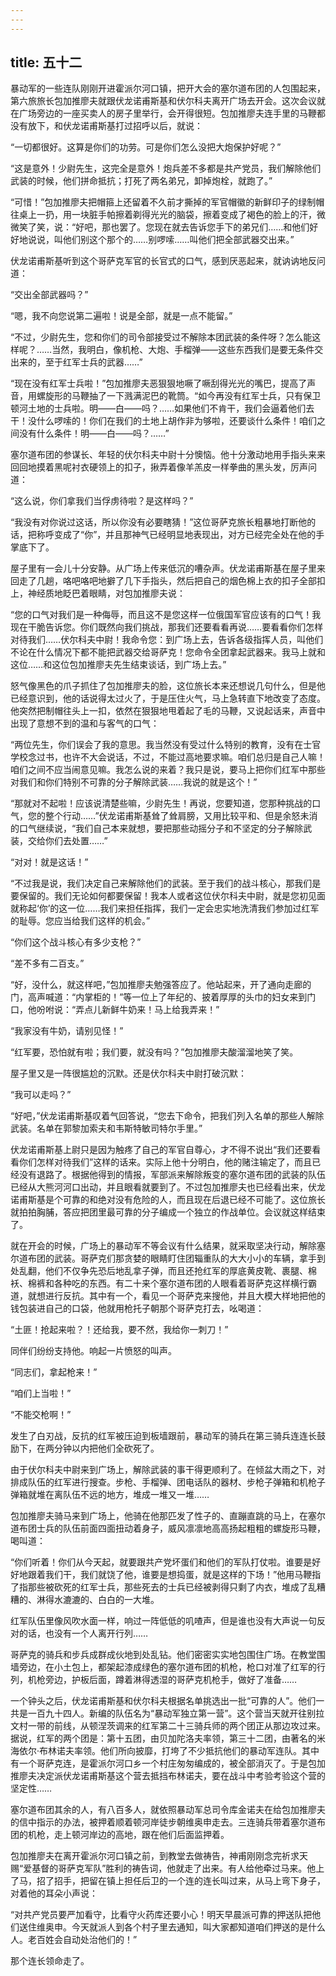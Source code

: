 ```yaml
---
---
---
```

title: 五十二
---




暴动军的一些连队刚刚开进霍派尔河口镇，把开大会的塞尔道布团的人包围起来，第六旅旅长包加推廖夫就跟伏龙诺甫斯基和伏尔科夫离开广场去开会。这次会议就在广场旁边的一座买卖人的房子里举行，会开得很短。包加推廖夫连手里的马鞭都没有放下，和伏龙诺甫斯基打过招呼以后，就说：

“一切都很好。这算是你们的功劳。可是你们怎么没把大炮保护好呢？”

“这是意外！少尉先生，这完全是意外！炮兵差不多都是共产党员，我们解除他们武装的时候，他们拼命抵抗；打死了两名弟兄，卸掉炮栓，就跑了。”

“可惜！”包加推廖夫把帽箍上还留着不久前才撕掉的军官帽徽的新鲜印子的绿制帽往桌上一扔，用一块脏手帕擦着剃得光光的脑袋，擦着变成了褐色的脸上的汗，微微笑了笑，说：“好吧，那也罢了。您现在就去告诉您手下的弟兄们……和他们好好地说说，叫他们别这个那个的……别啰嗦……叫他们把全部武器交出来。”

伏龙诺甫斯基听到这个哥萨克军官的长官式的口气，感到厌恶起来，就讷讷地反问道：

“交出全部武器吗？”

“嗯，我不向您说第二遍啦！说是全部，就是一点不能留。”

“不过，少尉先生，您和你们的司令部接受过不解除本团武装的条件呀？怎么能这样呢？……当然，我明白，像机枪、大炮、手榴弹——这些东西我们是要无条件交出来的，至于红军士兵的武器……”

“现在没有红军士兵啦！”包加推廖夫恶狠狠地噘了噘刮得光光的嘴巴，提高了声音，用螺旋形的马鞭抽了一下溅满泥巴的靴筒。“如今再没有红军士兵，只有保卫顿河土地的士兵啦。明——白——吗？……如果他们不肯干，我们会逼着他们去干！没什么啰嗦的！你们在我们的土地上胡作非为够啦，还要谈什么条件！咱们之间没有什么条件！明——白——吗？……”

塞尔道布团的参谋长、年轻的伏尔科夫中尉十分懊恼。他十分激动地用手指头来来回回地摸着黑呢衬衣硬领上的扣子，揪弄着像羊羔皮一样拳曲的黑头发，厉声问道：

“这么说，你们拿我们当俘虏待啦？是这样吗？”

“我没有对你说过这话，所以你没有必要瞎猜！”这位哥萨克旅长粗暴地打断他的话，把称呼变成了“你”，并且那神气已经明显地表现出，对方已经完全处在他的手掌底下了。

屋子里有一会儿十分安静。从广场上传来低沉的嘈杂声。伏龙诺甫斯基在屋子里来回走了几趟，咯吧咯吧地擗了几下手指头，然后把自己的烟色棉上衣的扣子全部扣上，神经质地眨巴着眼睛，对包加推廖夫说：

“您的口气对我们是一种侮辱，而且这不是您这样一位俄国军官应该有的口气！我现在干脆告诉您。你们既然向我们挑战，那我们还要看看再说……要看看你们怎样对待我们……伏尔科夫中尉！我命令您：到广场上去，告诉各级指挥人员，叫他们不论在什么情况下都不能把武器交给哥萨克！您命令全团拿起武器来。我马上就和这位……和这位包加推廖夫先生结束谈话，到广场上去。”

怒气像黑色的爪子抓住了包加推廖夫的脸，这位旅长本来还想说几句什么，但是他已经意识到，他的话说得太过火了，于是压住火气，马上急转直下地改变了态度。他突然把制帽往头上一扣，依然在狠狠地甩着起了毛的马鞭，又说起话来，声音中出现了意想不到的温和与客气的口气：

“两位先生，你们误会了我的意思。我当然没有受过什么特别的教育，没有在士官学校念过书，也许不大会说话，不过，不能过高地要求嘛。咱们总归是自己人嘛！咱们之间不应当闹意见嘛。我怎么说的来着？我只是说，要马上把你们红军中那些对我们和你们特别不可靠的分子解除武装……我说的就是这个！”

“那就对不起啦！应该说清楚些嘛，少尉先生！再说，您要知道，您那种挑战的口气，您的整个行动……”伏龙诺甫斯基耸了耸肩膀，又用比较平和、但是余怒未消的口气继续说，“我们自己本来就想，要把那些动摇分子和不坚定的分子解除武装，交给你们去处置……”

“对对！就是这话！”

“不过我是说，我们决定自己来解除他们的武装。至于我们的战斗核心，那我们是要保留的。我们无论如何都要保留！我本人或者这位伏尔科夫中尉，就是您初见面就称起‘你’的这一位……我们来担任指挥，我们一定会忠实地洗清我们参加过红军的耻辱。您应当给我们这样的机会。”

“你们这个战斗核心有多少支枪？”

“差不多有二百支。”

“好，没什么，就这样吧，”包加推廖夫勉强答应了。他站起来，开了通向走廊的门，高声喊道：“内掌柜的！”等一位上了年纪的、披着厚厚的头巾的妇女来到门口，他吩咐说：“弄点儿新鲜牛奶来！马上给我弄来！”

“我家没有牛奶，请别见怪！”

“红军要，恐怕就有啦；我们要，就没有吗？”包加推廖夫酸溜溜地笑了笑。

屋子里又是一阵很尴尬的沉默。还是伏尔科夫中尉打破沉默：

“我可以走吗？”

“好吧，”伏龙诺甫斯基叹着气回答说，“您去下命令，把我们列入名单的那些人解除武装。名单在郭黎加索夫和韦斯特敏司特尔手里。”

伏龙诺甫斯基上尉只是因为触疼了自己的军官自尊心，才不得不说出“我们还要看看你们怎样对待我们”这样的话来。实际上他十分明白，他的赌注输定了，而且已经没有退路了。根据他得到的情报，军部派来解除叛变的塞尔道布团的武装的队伍已经从大熊河河口出动，并且眼看就要到了。不过包加推廖夫也已经看出来，伏龙诺甫斯基是个可靠的和绝对没有危险的人，而且现在后退已经不可能了。这位旅长就拍拍胸脯，答应把团里最可靠的分子编成一个独立的作战单位。会议就这样结束了。

就在开会的时候，广场上的暴动军不等会议有什么结果，就采取坚决行动，解除塞尔道布团的武装。哥萨克们那贪婪的眼睛盯住团辎重队的大大小小的车辆，拿手到处乱翻，他们不仅争先恐后地乱拿子弹，而且还抢红军的厚底黄皮靴、裹腿、棉袄、棉裤和各种吃的东西。有二十来个塞尔道布团的人眼看着哥萨克这样横行霸道，就想进行反抗。其中有一个，看见一个哥萨克来搜他，并且大模大样地把他的钱包装进自己的口袋，他就用枪托子朝那个哥萨克打去，吆喝道：

“土匪！抢起来啦？！还给我，要不然，我给你一刺刀！”

同伴们纷纷支持他。响起一片愤怒的叫声。

“同志们，拿起枪来！”

“咱们上当啦！”

“不能交枪啊！”

发生了白刃战，反抗的红军被压迫到板墙跟前，暴动军的骑兵在第三骑兵连连长鼓励下，在两分钟以内把他们全砍死了。

由于伏尔科夫中尉来到广场上，解除武装的事干得更顺利了。在倾盆大雨之下，对排成队伍的红军进行搜查。步枪、手榴弹、团电话队的器材、步枪子弹箱和机枪子弹箱就堆在离队伍不远的地方，堆成一堆又一堆……

包加推廖夫骑马来到广场上，他骑在他那匹发了性子的、直蹦直跳的马上，在塞尔道布团士兵的队伍前面四面扭动着身子，威风凛凛地高高扬起粗粗的螺旋形马鞭，喝叫道：

“你们听着！你们从今天起，就要跟共产党坏蛋们和他们的军队打仗啦。谁要是好好地跟着我们干，我们就饶了他，谁要是想捣蛋，就是这样的下场！”他用马鞭指了指那些被砍死的红军士兵，那些死去的士兵已经被剥得只剩了内衣，堆成了乱糟糟的、淋得水漉漉的、白白的一大堆。

红军队伍里像风吹水面一样，响过一阵低低的叽喳声，但是谁也没有大声说一句反对的话，也没有一个人离开行列……

哥萨克的骑兵和步兵成群成伙地到处乱钻。他们密密实实地包围住广场。在教堂围墙旁边，在小土包上，都架起漆成绿色的塞尔道布团的机枪，枪口对准了红军的行列，机枪旁边，护板后面，蹲着淋得透湿的哥萨克机枪手，做好了准备……

一个钟头之后，伏龙诺甫斯基和伏尔科夫根据名单挑选出一批“可靠的人”。他们一共是一百九十四人。新编的队伍名为“暴动军独立第一营”。这个营当天就开往别拉文村一带的前线，从顿涅茨调来的红军第二十三骑兵师的两个团正从那边攻过来。据说，红军的两个团是：第十五团，由贝加陀洛夫率领，第三十二团，由著名的米海依尔·布林诺夫率领。他们所向披靡，打垮了不少抵抗他们的暴动军连队。其中有一个哥萨克连，是霍派尔河口乡一个村庄匆匆编成的，被全部消灭了。于是包加推廖夫决定派伏龙诺甫斯基这个营去抵挡布林诺夫，要在战斗中考验考验这个营的坚定性……

塞尔道布团其余的人，有八百多人，就依照暴动军总司令库金诺夫在给包加推廖夫的信中指示的办法，被押着顺着顿河岸徒步朝维奥申走去。三连骑兵带着塞尔道布团的机枪，走上顿河岸边的高地，跟在他们后面监押着。

包加推廖夫在离开霍派尔河口镇之前，到教堂去做祷告，神甫刚刚念完祈求天赐“爱基督的哥萨克军队”胜利的祷告词，他就走了出来。有人给他牵过马来。他上了马，招了招手，把留在镇上担任后卫的一个连的连长叫过来，从马上弯下身子，对着他的耳朵小声说：

“对共产党员要严加看守，比看守火药库还要小心！明天早晨派可靠的押送队把他们送住维奥申。今天就派人到各个村子里去通知，叫大家都知道咱们押送的是什么人。老百姓会自动处治他们的！”

那个连长领命走了。